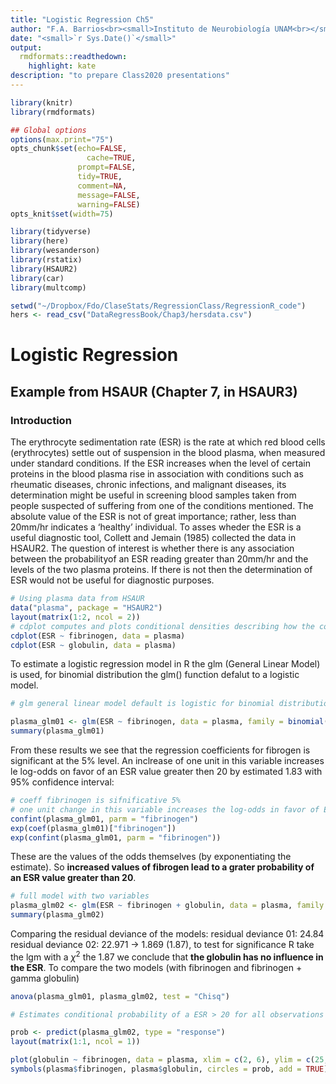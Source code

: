 ```yaml
---
title: "Logistic Regression Ch5"
author: "F.A. Barrios<br><small>Instituto de Neurobiología UNAM<br></small>"
date: "<small>`r Sys.Date()`</small>"
output:
  rmdformats::readthedown:
    highlight: kate
description: "to prepare Class2020 presentations"
---
```


```r
library(knitr)
library(rmdformats)

## Global options
options(max.print="75")
opts_chunk$set(echo=FALSE,
	             cache=TRUE,
               prompt=FALSE,
               tidy=TRUE,
               comment=NA,
               message=FALSE,
               warning=FALSE)
opts_knit$set(width=75)
```

```r
library(tidyverse)
library(here)
library(wesanderson)
library(rstatix)
library(HSAUR2)
library(car)
library(multcomp)

setwd("~/Dropbox/Fdo/ClaseStats/RegressionClass/RegressionR_code")
hers <- read_csv("DataRegressBook/Chap3/hersdata.csv")
```

# Logistic Regression

## Example from HSAUR  (Chapter 7, in HSAUR3)

### Introduction

The erythrocyte sedimentation rate (ESR) is the rate at which red blood cells (erythrocytes) settle out of suspension in the blood plasma, when measured under standard conditions.  If the ESR increases when the level of certain proteins in the blood plasma rise in association with conditions such as rheumatic diseases, chronic infections, and malignant diseases, its determination might be useful in screening blood samples taken from people suspected of suffering from one of the conditions mentioned. The absolute value of the ESR is not of great importance; rather, less than 20mm/hr indicates a 'healthy' individual. To asses wheder the ESR is a useful diagnostic tool, Collett and Jemain (1985) collected the data in HSAUR2. The question of interest is whether there is any association between the probabilityof an ESR reading greater than 20mm/hr and the levels of the two plasma proteins. If there is not then the determination of ESR would not be useful for diagnostic purposes.

```r
# Using plasma data from HSAUR
data("plasma", package = "HSAUR2")
layout(matrix(1:2, ncol = 2))
# cdplot computes and plots conditional densities describing how the conditional distribution of a categorical variable y changes over a numerical variable x
cdplot(ESR ~ fibrinogen, data = plasma)
cdplot(ESR ~ globulin, data = plasma)
```
To estimate a logistic regression model in R the glm (General Linear Model) is used, for binomial distribution the glm() function defalut to a logistic model.

```r
# glm general linear model default is logistic for binomial distribution

plasma_glm01 <- glm(ESR ~ fibrinogen, data = plasma, family = binomial())
summary(plasma_glm01)
```
From these results we see that the regression coefficients for fibrogen is significant at the 5% level. An inclrease of one unit in this variable increases le log-odds on favor of an ESR value greater then 20 by estimated 1.83 with 95% confidence interval:

```r
# coeff fibrinogen is sifnificative 5%
# one unit change in this variable increases the log-odds in favor of ESR > 20mm/hr by 1.83
confint(plasma_glm01, parm = "fibrinogen")
exp(coef(plasma_glm01)["fibrinogen"])
exp(confint(plasma_glm01, parm = "fibrinogen"))
```
These are the values of the odds themselves (by exponentiating the estimate). So **increased values of fibrogen lead to a grater probability of an ESR value greater than 20**.


```r
# full model with two variables
plasma_glm02 <- glm(ESR ~ fibrinogen + globulin, data = plasma, family = binomial())
summary(plasma_glm02)
```

Comparing the residual deviance of the models: residual deviance 01: 24.84 residual deviance 02: 22.971 -> 1.869 (1.87), to test for significance R take the lgm with a $\chi^2$ the 1.87 we conclude that **the globulin has no influence in the ESR**.
To compare the two models (with fibrinogen and fibrinogen + gamma globulin)
```r
anova(plasma_glm01, plasma_glm02, test = "Chisq")

# Estimates conditional probability of a ESR > 20 for all observations

prob <- predict(plasma_glm02, type = "response")
layout(matrix(1:1, ncol = 1))

plot(globulin ~ fibrinogen, data = plasma, xlim = c(2, 6), ylim = c(25, 55), pch = ".")
symbols(plasma$fibrinogen, plasma$globulin, circles = prob, add = TRUE)

```

